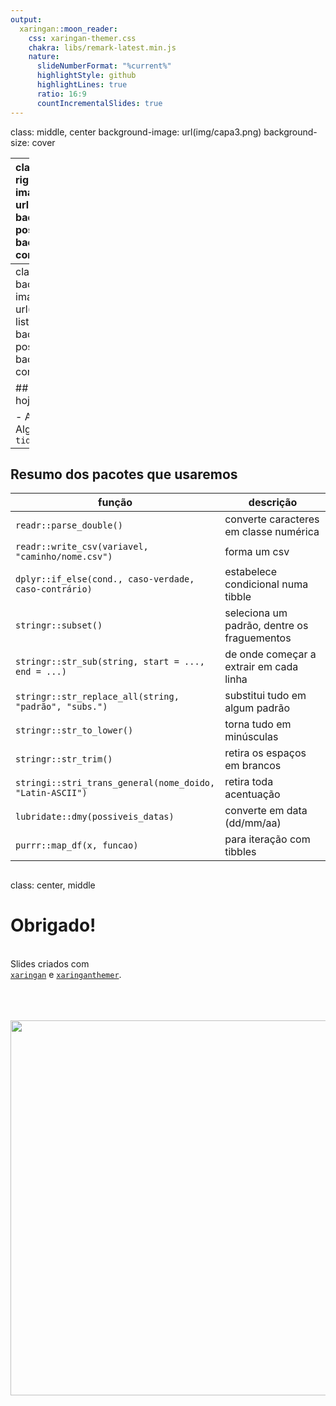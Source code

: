 ```yaml
---
output:
  xaringan::moon_reader:
    css: xaringan-themer.css
    chakra: libs/remark-latest.min.js
    nature:
      slideNumberFormat: "%current%"
      highlightStyle: github
      highlightLines: true
      ratio: 16:9
      countIncrementalSlides: true
---
```

class: middle, center
background-image: url(img/capa3.png)
background-size: cover

---
class: middle, right
background-image: url(img/espera.gif)
background-position: left
background-size: contain

## Começamos em ...

.pull-right[
```r
countdown::countdown(
  minutes = 5, 
  seconds = 30, 
#  left = 0, right = 0,
  play_sound = TRUE,
  padding = "50px", 
#  margin = "20%",
  font_size = "4em"
)
```
]

```r
library(xaringanthemer)
style_duo_accent(
  primary_color = "#1F487E", #"#061A40",
  secondary_color = "#E98A15",
  inverse_header_color = "#FFFFFF"
)
```

```r
xaringanExtra::use_tile_view()   # para overview
xaringanExtra::use_scribble()    # para fazer anotações
xaringanExtra::use_panelset()    # para abas
xaringanExtra::use_clipboard()   # botão para copiar código
xaringanExtra::use_extra_styles(
  hover_code_line = TRUE,         #<<
  mute_unhighlighted_code = TRUE  #<<
)
xaringanExtra::use_progress_bar(color = "#0051BA", location = "top")
```

---
class: middle, left
background-image: url(img/check-list.gif)
background-position: right
background-size: contain

## O que veremos hoje?

- Algo sobre o `R`
- Algo sobre o `tidyverse`

---
## Resumo dos pacotes que usaremos

função | descrição
------ | ----------
`readr::parse_double()` | converte caracteres em classe numérica
`readr::write_csv(variavel, "caminho/nome.csv")` | forma um csv
`dplyr::if_else(cond., caso-verdade, caso-contrário)` | estabelece condicional numa tibble
`stringr::subset()` | seleciona um padrão, dentre os fraguementos
`stringr::str_sub(string, start = ..., end = ...)` | de onde começar a extrair em cada linha
`stringr::str_replace_all(string, "padrão", "subs.")` | substitui tudo em algum padrão
`stringr::str_to_lower()` | torna tudo em minúsculas
`stringr::str_trim()` | retira os espaços em brancos
`stringi::stri_trans_general(nome_doido, "Latin-ASCII")` | retira toda acentuação
`lubridate::dmy(possiveis_datas)` | converte em data (dd/mm/aa)
`purrr::map_df(x, funcao)` | para iteração com tibbles

<!---------------------------------------------------------------------------->
---
class: center, middle

# Obrigado!

</br>
Slides criados com </br> [`xaringan`](https://github.com/yihui/xaringan) e [`xaringanthemer`](https://github.com/gadenbuie/xaringanthemer).

</br>
</br>
</br>
<img src="img/rodape.png" width=600>
